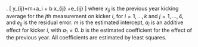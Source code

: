 
\solution. 
\[ y_{ij}=m+a_i + b x_{ij} +e_{ij} \]
where $x_{ij}$ is the previous year kicking average for the $j$th measurement on kicker $i$, for $i=1,\dots,k$ and $j=1,\dots,4$, and $e_{ij}$ is the residual error. $m$ is the estimated intercept, $a_i$ is an additive effect for kicker $i$, with $a_1=0$. $b$ is the estimated coefficient for the effect of the previous year. All coefficients are estimated by least squares.

\grade{
Either this notation, or using a model for $y_i$, was accepted. Points were taken off for each error, including the following. (-1) if the probability model was written. (-1) for using matrix form. (-1) for lack of intercept. (-1) if missing the sum when needed. (-1) for having a coefficient for every level of the factor. (-1) if the error in the sample model is described as a random variable.
}



